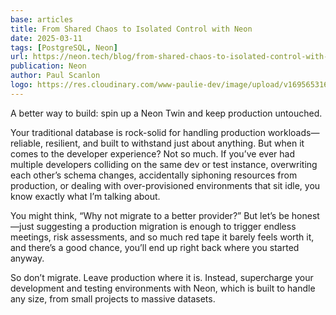```yaml
---
base: articles
title: From Shared Chaos to Isolated Control with Neon
date: 2025-03-11
tags: [PostgreSQL, Neon]
url: https://neon.tech/blog/from-shared-chaos-to-isolated-control-with-neon
publication: Neon
author: Paul Scanlon
logo: https://res.cloudinary.com/www-paulie-dev/image/upload/v1695653167/paulie.dev/Logos/neon-logo_ymrzrs.png
---
```


A better way to build: spin up a Neon Twin and keep production untouched.

Your traditional database is rock-solid for handling production workloads—reliable, resilient, and built to withstand just about anything. But when it comes to the developer experience? Not so much. If you’ve ever had multiple developers colliding on the same dev or test instance, overwriting each other’s schema changes, accidentally siphoning resources from production, or dealing with over-provisioned environments that sit idle, you know exactly what I’m talking about.

You might think, “Why not migrate to a better provider?” But let’s be honest—just suggesting a production migration is enough to trigger endless meetings, risk assessments, and so much red tape it barely feels worth it, and there’s a good chance, you’ll end up right back where you started anyway.

So don’t migrate. Leave production where it is. Instead, supercharge your development and testing environments with Neon, which is built to handle any size, from small projects to massive datasets.
